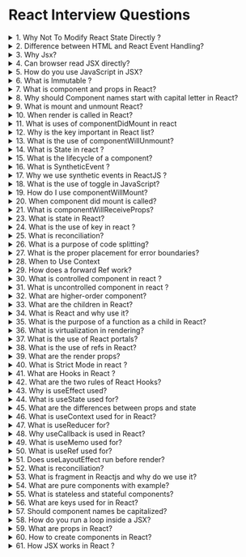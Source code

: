 # React Interview Questions

<details>
<summary>1. Why Not To Modify React State Directly ?</summary>

When we manually modify the state it won't trigger the component to re-render. So it's better to use the setState method.

```jsx
this.setState({
	count: this.state.count + 1,
})
```

```jsx
const [count, setCount] = useState(0)
setCount(count + 1)
```

</details>

<details>
<summary>2. Difference between HTML and React Event Handling?</summary>

There are have some syntactic and differences rules between HTML and React event handling.

**HTML** HTML event handling is done using the attribute or the addEventListener method. It directly works on the DOM (Real) element.

```html
<button onclick="alert('Hello')">Click Me</button>

<script>
	const button = document.querySelector('button')
	button.addEventListener('click', function () {
		alert('Hello')
	})
</script>
```

**React** we use the concept of virtual DOM, so all the events need to specify at the time of creating the component. Here in App.js file, we have defined one component App, which is having a button. We have used “onClick” event and we are providing a method name instead of a string. As in JSX,

```jsx
const App = () => {
	const handleClick = () => {
		alert('Hello')
	}
	return (
		<div>
			<button onClick={handleClick}>Click Me</button>
		</div>
	)
}
```

</details>

<details>
<summary>3. Why Jsx?</summary>

JSX is a JavaScript syntax extension for React. It allows you to write HTML-like syntax in your JavaScript code. React doesn’t require using JSX, but most people find it helpful as a visual aid when working with UI inside the JavaScript code. It also allows React to show more useful error and warning messages.

**JSX in React**

```jsx
import React from 'react'
import ReactDOM from 'react-dom'

const element = <h1>Hello, world!</h1>

ReactDOM.render(element, document.getElementById('root'))
```

</details>

<details>
<summary>4. Can browser read JSX directly?</summary>

No - Browser can't read JSX Because it is not a valid JavaScript syntax. Browser engine can't understand It and it will throw an error. JSX is not intended to implemented by the engine or browser. it is intended to be used by various transpilers and bundlers to convert JSX to JavaScript.

</details>

<details>
<summary>5. How do you use JavaScript in JSX?</summary>

To add Javascript code inside JSX, you need to use the { } syntax. In curly braces, you can write any valid JavaScript code. The code will be executed when the component is rendered.

**Example of Javascript in JSX**

```jsx
const App = () => (
	<div>
		<h1>{2 + 2}</h1>
		<p>This is a paragraph.</p>
	</div>
)
```

The above code will render the following HTML:

```html
<div>
	<h1>4</h1>
	<p>This is a paragraph.</p>
</div>
```

We can also use Javascript expressions inside attributes of JSX elements.

```jsx
const App = () => {
	const source = 'https://facebook.github.io/react/img/logo_og.png'
	return (
		<div>
			<img src={source} />
		</div>
	)
}
```

</details>

<details>
<summary>6. What is Immutable ?</summary>

Immutable is a data structure that cannot be changed. For example, if you change the value of a property, the property is no longer the same. Immutable data structures are often used to prevent bugs from happening. In Immutable, you can't change the value of a property.

**Example of Immutable**

```js
'use strict'
const obj = {
	name: 'John',
	age: 30,
}

const newObj = Object.freeze(obj)
newObj.age = 40
// throws an error Uncaught TypeError: Cannot assign to read only property 'age' of object '#<Object>'
```

</details>

<details>
<summary>7. What is component and props in React?</summary>

Component is a function It accepts props as an argument and returns a React element. Return elements describe the UI how it should look. A component can be uses in other components jsx, or in the root component. In React there are two types of components: Class based and Functional Components.

**Class based Components**
Class based components are the most common type of components. They are the ones that are written in JavaScript ES6 classes.

```js
class MyComponent extends React.Component {
	render() {
		return <h1>Hello World</h1>
	}
}
```

**Functional Components**
Functional components are the ones that are written in JavaScript ES6 functions.

```js
const MyComponent = () => <h1>Hello World</h1>
```

### **Props**

Props are the properties that are passed to a component.

```js
const MyComponent = (props) => <h1>{props.title}</h1>
```

</details>

<details>
<summary>8. Why should Component names start with capital letter in React?</summary>

If you are rendering your component using JSX, the name of that component has to begin with a capital letter otherwise React will throw an error as unrecognized tag. This convention is because only HTML elements and SVG tags can begin with a lowercase letter.

</details>

<details>
<summary>9. What is mount and unmount React?</summary>

The main job of React is to figure out what to render to the screen. React will do this by comparing the current state of the application to the previous state. React does so by `mounting` and `unmounting` components. When a component is mounted, React will render it to the DOM. When a component is unmounted, React will remove it from the DOM.

</details>

<details>
<summary>10. When render is called in React?</summary>

First of all, `render()` is not user callable. It is part of the React component lifecycle. Generally, it gets called by React at various app stages when the React component instantiates for the first time, or when there is a new update to the component state. Render does not take any arguments and returns a JSX.

</details>
<details>
<summary>11. What is uses of componentDidMount in react</summary>

ComponentDidMount is a special method that React calls after the component has been rendered to the DOM. This is a good place to put your setup code.

**Note:** ComponentDidMount is called after the component has been rendered, not before.

```jsx
class MyComponent extends React.Component {
	componentDidMount() {
		// do something
	}
	render() {
		return <div />
	}
}
```

</details>

<details>
<summary>12. Why is the key important in React list?</summary>

The main purpose of keys is to help React differentiate and distinguish elements from each other, increasing its performance when diffing between the virtual and real DOM. To use keys, simply add the prop inside an element such as `<li>` . Unique IDs are the best value to assign to keys.

**Example:**

```jsx
import React from 'react'
import ReactDOM from 'react-dom'

const App = () => {
	const names = ['John', 'Sara', 'Mark']
	return (
		<div>
			<h1>Hello World</h1>
			<ul>
				{names.map((name, index) => (
					<li key={index}>{name}</li>
				))}
			</ul>
		</div>
	)
}
```

</details>

<details>
<summary>13. What is the use of componentWillUnmount?</summary>

This life cycle method is called when a component is unmounted and destroyed. It is a good place to clean up any resources that were allocated during the component's life cycle. Such as timers, event listeners, and network requests or any subscriptions to external data sources.

**Example of componentWillUnmount**

```jsx
class Clock extends React.Component {
	constructor(props) {
		super(props)
		this.state = { date: new Date() }
	}
	componentDidMount() {
		this.timerID = setInterval(() => this.tick(), 1000)
	}
	componentWillUnmount() {
		clearInterval(this.timerID)
	}
	tick() {
		this.setState({
			date: new Date(),
		})
	}
	render() {
		return (
			<div>
				<h1>Hello, world!</h1>
				<h2>It is {this.state.date.toLocaleTimeString()}.</h2>
			</div>
		)
	}
}
```

The above code will render the clock every second. When the component is unmounted, the timer is cleared.

</details>

<details>
<summary>14. What is State in react ?</summary>

React components has a built-in state object. The state object is where you store property values that belongs to the component. When the state object changes, the component re-renders.

</details>

<details>
<summary>15. What is the lifecycle of a component?</summary>

Components are created (mounted on the DOM), grow by updating, and then die (unmount on DOM). This is referred to as a component lifecycle. There are different lifecycle methods that React provides at different phases of a component's life.

</details>

<details>
<summary>16. What is SyntheticEvent ?</summary>

SyntheticEvent , a cross-browser wrapper around the browser's native event. It has the same interface as the browser's native event, including stopPropagation() and preventDefault() , except the events work identically across all browsers.

</details>

<details>
<summary>17. Why we use synthetic events in ReactJS ?</summary>

Different browsers where the same event has different names. Here wrapper does is triggering all the different names for the same event effect. Therefore, whenever we are triggering an event in a ReactJS, we are not actually trying to trigger the real DOM event, instead, we are using the ReactJS custom event type, which is the synthetic event.

The examples of the synthetic events are onClick(), onBlur() and onChange(). These all are not real DOM events but react synthetic events.

</details>

<details>
<summary>18. What is the use of toggle in JavaScript?</summary>

The ontoggle event occurs when the user opens or closes the ` <details>` element. The `<details>` element specifies additional details that the user can view or hide on demand.

</details>

<details>
<summary>19. How do I use componentWillMount?</summary>

In React, the componentWillMount() method is called before the render() method. This is where we can set up any initial state or perform any other operations before the render() method is called.

**Note:** `componentWillMount()` is now deprecated in favor of `componentDidMount()`. Because it could be called multiple times, and maybe memory leaks could occur, So it is recommended to use `componentDidMount()` instead.

**Example:**

```jsx

class App extends React.Component {
  constructor(props) {
    super(props);
    this.state = {
      count: 0
    };
  }
  componentWillMount() {
    this.setState({
      count: this.state.count + 1
    });
  }
  render() {
    return <div>{this.state.count}</div>;
  }
}

export default App;
```

**OUTPUT:**

```html
<div>1</div>
```

</details>

<details>
<summary>20. When component did mount is called?</summary>
React component call the componentDidMount() method calls once after the component has been rendered to the DOM. This is where we can perform DOM-related operations, such as adding event listeners or timers. Because now out DOM is ready, we can start making changes to the DOM.

**Example**

```jsx
class App extends React.Component {
 state: Record<string, any> = {}
 constructor(props: any) {
  super(props)
  this.state = {
   count: 0,
  }
  this.handleClick = this.handleClick.bind(this)
 }

 componentDidMount() {
  console.log('Component Did Mount')
 }
 handleClick() {
  this.setState({
   count: this.state.count + 1,
  })
 }
 render() {
  console.log('Render Method')
  return (
   <div>
    <p>{this.state.count}</p>
    <button onClick={this.handleClick}>Increment</button>
   </div>
  )
 }
}
export default App

// Component Did Mount
// Render Method
// Render Method
// Render Method
// Render Method
// Render Method
// Render Method


```

</details>

<details>
<summary>21. What is componentWillReceiveProps?</summary>
This method is used during the updating phase of the React lifecycle. This function is generally called if the props passed to the component change. It is used to update the state in response with the new received props.

```jsx
class App extends React.Component {
 state: Record<string, any> = {}
 constructor(props: any) {
  super(props)
  this.state = {
   count: 0,
  }
 }
 render() {
  return (
   <>
    <Child currentCount={this.state.count} />
    <button
     onClick={() =>
      this.setState({
       count: this.state.count + 1,
      })
     }>
     Increment
    </button>
   </>
  )
 }
}

```

**Child**

````jsx
 class Child extends Component<{ currentCount: number }> {
 componentWillReceiveProps(nextProps: any): void {
  console.log('componentWillReceiveProps', nextProps)
 }
 render() {
  return <div>Count - {this.props.currentCount}</div>
 }
}```

</details>


<details>
<summary>22. How can we display a list in react ?</summary>

To Render a list in React. we can use the following code:

**Class Based Component**

```jsx
class App extends React.Component {
  state = {
    items: [],
  }
  componentDidMount() {
    this.setState({
      items: [
        { id: 1, text: 'item 1' },
        { id: 2, text: 'item 2' },
        { id: 3, text: 'item 3' },
      ],
    })
  }
  render() {
    return (
      <div>
        <ul>
          {this.state.items.map(item => (
            <li key={item.id}>{item.text}</li>
          ))}
        </ul>
      </div>
    )
  }
}
````

**Functional Component**

```jsx
const App = () => {
  const items = [
    { id: 1, text: 'item 1' },
    { id: 2, text: 'item 2' },
    { id: 3, text: 'item 3' },
  ]
  return (
    <div>
      <ul>
        {items.map(item => (
          <li key={item.id}>{item.text}</li>
        ))}
      </ul>
    </div>
  )
}
```

</details><details>
<summary>23. What is state in React?</summary>

State is a plain JavaScript object that represents the state of a React component. That may change over time as the component updates over the component's lifecycle.

State is the only part of a React component that can change over time.

**Example: State in Class Based Component**

```jsx

class MyComponent extends React.Component {
	constructor(props) {
		super(props)
		this.state = {
			count: 0,
		}
	}
	render() {
		return (
			<div>
				<p>You clicked {this.state.count} times</p>
				<button onClick={() => this.setState({ count: this.state.count + 1 })}>
					Click me
				</button>
			</div>
		)
	}
}
```

**Example: State in Functional Component**

```jsx

const MyComponent = () => {
	const [count, setCount] = React.useState(0)
	return (
		<div>
			<p>You clicked {count} times</p>
			<button onClick={() => setCount(count + 1)}>Click me</button>
		</div>
	)
}
```

</details>

<details>
<summary>24. What is the use of key in react ?</summary>

Keys are used to identify which item in a list has changed. Keys should be unique for each item in a list. The best way to generate a key is to use the item's IDs in the list.

```jsx
const items = [
  { id: 1, text: 'Hello' },
  { id: 2, text: 'World' },
  { id: 3, text: '!' },
];

const listItems = items.map(item => (
  <li key={item.id}>{item.text}</li>
));
```

</details>

<details>
<summary>25. What is reconciliation?</summary>

Reconciliation is the process of comparing two sets of data and determining which items need to be added, removed, or updated to match the new data. This process is known as a diff, and it is often used to determine which DOM nodes need to be updated to reflect the new data. In React, reconciliation is performed automatically by React when the component is re-rendered. This is called reconciliation. The process of reconciling is known as a diff.

</details>
<details>
<summary>26. What is a purpose of code splitting?</summary>

Code Splitting is a technique for splitting large JavaScript files into smaller chunks. When we bundle our application we combine all the code into a single file and the browser initially loads the whole code. This can be a problem if the code is large and the browser has to download it all at once. Her Code splitting allows us to split the code into smaller chunks(file) and load each chunk separately when it is needed.

<details>
<summary>Example</summary>

```jsx
const ChildComponent = React.lazy(() => import('./ChildComponent'))

const App = () => (
	<React.Suspense fallback={<div>Loading...</div>}>
		<ChildComponent />
	</React.Suspense>
)
```

</details>
</details>

<details>
<summary>27. What is the proper placement for error boundaries?</summary>

Error boundaries are React components that catch and display errors that occur in their children. They are useful for displaying error messages to the user. So it's best to place error boundaries at the top of the component tree and catch errors all the way down.

</details>

<details>
<summary>28. When to Use Context</summary>

Context is a way to pass data through the component tree without having to pass props down manually at every level. This can be very useful for keeping data that is shared between components local to the components that need it. For example, a global theme object or a current language.

</details>

<details>
<summary>29. How does a forward Ref work?</summary>

React forwardRef is a method that allows parent components pass down (i.e., “forward”) refs to their children. Using forwardRef in React gives the child component a reference to a DOM element created by its parent component. This then allows the child to read and modify that element anywhere it is being used.

</details>

<details>
<summary>30. What is controlled component in react ?</summary>

Components are those in which form’s data is handled by the component’s state. It takes its current value through props and makes changes through callbacks like onClick,onChange, etc.

**Example**

```js
function App() {
	const [name, setName] = useState('')
	const [showName, setShowName] = useState(false)

	function handleSubmit(e) {
		e.preventDefault()
		setShowName(true)
	}

	return (
		<div className='App'>
			<form>
				<label>Name:</label>
				<input
					name='name'
					value={name}
					onChange={(e) => setName(e.target.value)}
				/>
				<button onClick={handleSubmit} type='submit'>
					Submit
				</button>
			</form>
			{/* Checks the condition if showName is
      true, which will be true only if
      we click on the submit button */}
			{showName === true && <p>You have submitted. Name: {name}</p>}
		</div>
	)
}

```

</details>

<details>
<summary>31. What is uncontrolled component in react ?</summary>

In a controlled component, form data is handled by a React component. The alternative is uncontrolled components, where form data is handled by the DOM itself.

To write an uncontrolled component, instead of writing an event handler for every state update, we can use a `ref` to get form values from the DOM.

</details>

<details>
<summary>32. What are higher-order component?</summary>

A higher-order component (HOC) is an advanced technique in React for reusing component logic. HOCs are not part of the React API, per se. They are a pattern that emerges from React's compositional nature. Concretely, a higher-order component is a function that takes a component and returns a new component.

</details>

<details>
<summary>33. What are the children in React?</summary>

children is a special prop, automatically passed to every component, that can be used to render the content included between the opening and closing tags when invoking a component. These kinds of components are identified by the official documentation as “boxes”.

```jsx
<MyComponent>Hello world!</MyComponent>
```

</details>

<details>
<summary>34. What is React and why use it?</summary>

React is an open-source front-end JavaScript library that is used for building user interfaces, especially for single-page applications. It is used for handling view layer for web and mobile apps. React was created by Jordan Walke, a software engineer working for Facebook. React was first deployed on Facebook's News Feed in 2011 and on Instagram in 2012.

</details>

<details>
<summary>35. What is the purpose of a function as a child in React?</summary>

A Function as child component is a pattern that lets you pass a render function to a component as the children prop so you can change what you can pass as children to a component.

</details>

<details>
<summary>36. What is virtualization in rendering?</summary>

Virtualization is a technique that allows us to render only a subset of the items in a list. This is useful when we have a large list of items that we want to render, but we don't want to render all of them at once. This is especially useful when we have a list of items that are expensive to render, such as images or videos.

</details>

<details>
<summary>37. What is the use of React portals?</summary>

Portals provide a first-class way to render children into a DOM node that exists outside the DOM hierarchy of the parent component. The first argument ( child ) is any renderable React child, such as an element, string, or fragment. The second argument ( container ) is a DOM element.

**Example**

```jsx
const App = () => {
	return ReactDOM.createPortal(
		<h1>Portals Demo</h1>,
		document.querySelector('body')
	)
}
```

</details>

<details>
<summary>38. What is the use of refs in React?</summary>

Refs provide a way to access DOM nodes or React elements created in the render method. Refs are useful when you need to manage focus, select text, or perform animations and working with third-party DOM libraries.

**Example**

```jsx
class CustomTextInput extends React.Component {
	constructor(props) {
		super(props)
		// create a ref to store the textInput DOM element
		this.textInput = React.createRef()
		this.focusTextInput = this.focusTextInput.bind(this)
	}

	focusTextInput() {
		// Explicitly focus the text input using the raw DOM API
		// Note: we're accessing "current" to get the DOM node
		this.textInput.current.focus()
	}

	render() {
		// tell React that we want to associate the <input> ref
		// with the `textInput` that we created in the constructor
		return (
			<div>
				<input type='text' ref={this.textInput} />

				<input
					type='button'
					value='Focus the text input'
					onClick={this.focusTextInput}
				/>
			</div>
		)
	}
}
```

</details>
<details>
<summary>39. What are the render props?</summary>

The term “render prop” refers to a technique for sharing code between React components using a prop whose value is a function. A component with a render prop takes a function that returns a React element and calls it instead of implementing its own render logic.

**Example**

```jsx
const Mouse = (props) => {
	const [mouse, setMouse] = useState({ x: 0, y: 0 })

	const handleMouseMove = (event) => {
		setMouse({
			x: event.clientX,
			y: event.clientY,
		})
	}

	return (
		<div style={{ height: '100%' }} onMouseMove={handleMouseMove}>
			{props.render(mouse)}
		</div>
	)
}

const App = () => {
	return (
		<div>
			<h1>Move the mouse around!</h1>
			<Mouse
				render={(mouse) => (
					<p>
						The current mouse position is ({mouse.x}, {mouse.y})
					</p>
				)}
			/>
		</div>
	)
}
```

</details>

<details>
<summary>40. What is Strict Mode in react ?</summary>

StrictMode is a tool for highlighting potential problems in an application. Like Fragment, StrictMode does not render any visible UI. It activates additional checks and warnings for its descendants.

**Example**

```jsx

function ExampleApplication() {
	return (
		<div>
			<Header />
			<React.StrictMode>
				<div>
					<ProfilePage />
				</div>
			</React.StrictMode>
			<Footer />
		</div>
	)
}
```

</details>

<details>
<summary>41. What are Hooks in React ?</summary>

Hooks are a new addition in React 16.8. They let you use state and other React features without writing a class.

</details>

<details>
<summary>42. What are the two rules of React Hooks?</summary>

Hooks are JavaScript functions, but they impose two additional rules:

- Don't call Hooks inside loops, conditions, or nested functions.
- Only call Hooks from React function components.

</details>

<details>
<summary>43. Why is useEffect used?</summary>

The motivation behind the introduction of useEffect Hook is to eliminate the side-effects of using class-based components. For example, tasks like updating the DOM, fetching data from API end-points, setting up subscriptions or timers, etc can be lead to unwarranted side-effects.

</details>

<details>
<summary>44. What is useState used for?</summary>

useState is a Hook (function) that allows us to have state variables in functional components.

```js
const [count, setCount] = useState(0)
```

useState returns an array with 2 values: the current state and a function to update it.

**Example**

```js
function Example() {
	// Declare a new state variable, which we'll call "count"
	const [count, setCount] = useState(0)
	return (
		<div>
			<p>You clicked {count} times</p>
			<button onClick={() => setCount(count + 1)}>Click me</button>
		</div>
	)
}
```

</details>

<details>
<summary>45. What are the differences between props and state</summary>

Both props and state are plain JavaScript objects. While both of them hold information that influences the output of render, they are different in their functionality with respect to component. Props get passed to the component similar to function parameters whereas state is managed within the component similar to variables declared within a function.

</details>

<details>
<summary>46. What is useContext used for in React?</summary>

Context provides a way to pass data or state through the component tree without having to pass props down manually through each nested component.

**Example**

```js
const ThemeContext = React.createContext('light')

function App() {
	const [theme, setTheme] = useState('light')
	return (
		<ThemeContext.Provider value={{ setTheme, theme }}>
			<Toolbar />
		</ThemeContext.Provider>
	)
}
```

## useContext

```js
function Toolbar() {
	const { theme, setTheme } = useContext(ThemeContext)
	return (
		<div>
			Current theme: {theme}
			<button onClick={() => setTheme('dark')}>Dark</button>
			<button onClick={() => setTheme('light')}>Light</button>
		</div>
	)
}
```

</details>

<details>
<summary>47. What is useReducer for?</summary>

useReducer is usually preferable to useState when you have complex state logic that involves multiple sub-values or when the next state depends on the previous one. useReducer also lets you optimize performance for components that trigger deep updates because you can pass dispatch down instead of callbacks.

**Example**

```js
function reducer(state, action) {
	switch (action.type) {
		case 'reset':
			return init(action.payload)
		case 'increment':
			return { count: state.count + 1 }
		case 'decrement':
			return { count: state.count - 1 }
		default:
			throw new Error()
	}
}

function Counter() {
	const [state, dispatch] = useReducer(reducer, { count: 1 })
	return (
		<>
			Count: {state.count}
			<button
				onClick={() => dispatch({ type: 'reset', payload: initialCount })}>
				Reset
			</button>
			<button onClick={() => dispatch({ type: 'increment' })}>+</button>
			<button onClick={() => dispatch({ type: 'decrement' })}>-</button>
		</>
	)
}
```

</details>

<details>
<summary>48. Why useCallback is used in React?</summary>

The `useCallback` hook is used to memorize the callback function. It is useful when passing callbacks to optimized child components that rely on reference equality to prevent unnecessary renders (e.g. `shouldComponentUpdate`).

**Example**

```js
const Child = React.memo(function Child({ onClick, name }) {
	console.log('Rendering Child', name)
	return (
		<button onClick={onClick} type='button'>
			{name}
		</button>
	)
})

const Parent = () => {
	const [count, setCount] = useState(0)
	const [name, setName] = useState('Mary')

	const handleAlertClick = useCallback(() => {
		setTimeout(() => {
			alert('You clicked on: ' + name)
		}, 3000)
	}, [name])

	return (
		<div>
			<Child name={name} onClick={handleAlertClick} />
			<hr />
			<button onClick={() => setCount((c) => c + 1)}>+ {count}</button>
			<button onClick={() => setName('John')}>Change name</button>
		</div>
	)
}
```

</details>

<details>
<summary>49. What is useMemo used for?</summary>

useMemo will only recompute the memoized value when one of the dependencies has changed. This optimization helps to avoid expensive calculations on every render.

**Example**

```js
const App = () => {
	const [val, setVal] = useState(0)
	const [val2, setVal2] = useState(0)

	const expensive = useMemo(() => {
		let i = 0
		while (i < 1000000000) i++
		return val + val2
	}, [val, val2])

	return (
		<div>
			<input
				type='number'
				value={val}
				onChange={(e) => setVal(parseInt(e.target.value))}
			/>
			<input
				type='number'
				value={val2}
				onChange={(e) => setVal2(parseInt(e.target.value))}
			/>
			<div>{expensive}</div>
		</div>
	)
}
```

The above example will only recompute the expensive value when the val or val2 changes. If you remove the dependency array, the expensive value will be recomputed on every render.

</details>

<details>
<summary>50. What is useRef used for?</summary>

The useRef Hook allows you to persist values between renders. It can be used to store a mutable value that does not cause a re-render when updated. It can be used to access a DOM element directly.

**Example**

```js
function TextInputWithFocusButton() {
	const inputEl = useRef(null)
	const onButtonClick = () => {
		// `current` points to the mounted text input element
		inputEl.current.focus()
	}
	return (
		<>
			<input ref={inputEl} type='text' />
			<button onClick={onButtonClick}>Focus the input</button>
		</>
	)
}
```

</details>

<details>
<summary>51. Does useLayoutEffect run before render?</summary>

The useLayoutEffect hook works synchronously. It runs immediately after React has performed all DOM mutations. It will run after every render but before the screen is updated.

```js
const App = () => {
	const [val, setVal] = useState(0)
	const [val2, setVal2] = useState(0)

	useLayoutEffect(() => {
		console.log('useLayoutEffect')
	})

	return (
		<div>
			<input
				type='number'
				value={val}
				onChange={(e) => setVal(parseInt(e.target.value))}
			/>
			<input
				type='number'
				value={val2}
				onChange={(e) => setVal2(parseInt(e.target.value))}
			/>
		</div>
	)
}
```

</details>

<details>
<summary>52. What is reconciliation?</summary>

When a component's props or state change, React decides whether an actual DOM update is necessary by comparing the newly returned element with the previously rendered one. When they are not equal, React will update the DOM.

</details>

<details>
<summary>53. What is fragment in Reactjs and why do we use it?</summary>

React Fragments allow you to wrap or group multiple elements without adding an extra node to the DOM. This can be useful when rendering multiple child elements/components in a single parent component.

**Example**

```js

function FragmentDemo() {
	return (
		<React.Fragment>
			<h1>Fragment Demo</h1>
			<p>This describes the Fragment Demo component</p>
		</React.Fragment>
	)
}
```

Or

```js

function FragmentDemo() {
	return (
		<>
			<h1>Fragment Demo</h1>
			<p>This describes the Fragment Demo component</p>
		</>
	)
}
```

</details>

<details>
<summary>54. What are pure components with example?</summary>

Pure component, it is only re-rendered when its props change. They are a good way to optimize your application. Pure components are a good way to avoid bugs caused by side-effects. It's doesn't have a life cycle or state.

**Example of a pure component:**

```jsx

const PureComponent = (props) => {
	return (
		<div>
			<h1>{props.title}</h1>
		</div>
	)
}

```

**Example of a component that is not pure:**

```jsx

const Component = (props) => {
	const [count, setCount] = React.useState(0)
	useEffect(() => {
		fetch('https://api.github.com/users/facebook/repos')
			.then((res) => res.json())
			.then((data) => {
				setCount(data.length)
			})
	}, [])

	return (
		<div>
			<h1>{props.title}</h1>
			<h2>{count}</h2>
			<button onClick={() => setCount(count + 1)}>Click me</button>
		</div>
	)
}
```

</details>

<details>
<summary>55. What is stateless and stateful components?</summary>

**Stateless components**

Stateless components are components that do not have state. They are also called functional components. They are just functions that take props as an argument and return a React element. They are also called pure components because they do not have any side effects.

```js
const StatelessComponent = (props) => {
	return <div>{props.name}</div>
}
```

**Stateful components**

Stateful components are components that have state. They are also called class components. They are classes that extend React.Component and have a render method. They are also called impure components because they have side effects. But In React Hooks, we can also use state in functional components.

```js
class StatefulComponent extends React.Component {
	constructor(props) {
		super(props)
		this.state = {
			name: 'John',
		}
	}
	render() {
		return <div>{this.state.name}</div>
	}
}
```

**Hooks in functional components**

```js

function FunctionalComponent() {
	const [name, setName] = useState('John')
	return <div>{name}</div>
}
```

</details>

<details>
<summary>56. What are keys used for in React?</summary>

Keys help React identify which items have changed, are added, or are removed.

</details>

<details>
<summary>57. Should component names be capitalized?</summary>

Yes, React components should start with a capital letter. This convention is to remove collision with HTML tags.

</details>

<details>
<summary>58. How do you run a loop inside a JSX?</summary>

Using the Array map function is a very common way to loop through an Array of elements and create components according to them in React. This is a great way to do a loop which is a pretty efficient and is a tidy way to do your loops in JSX.

Here is an example of how you would do a loop in JSX:

```jsx
const App = () => {
	const names = ['John', 'Paul', 'George', 'Ringo']
	return (
		<div>
			{names.map((name) => (
				<div>{name}</div>
			))}
		</div>
	)
}
```

</details>

<details>
<summary>59. What are props in React?</summary>

Props are arguments passed into a component. They are single or multiple values that are passed into a component similar to how attributes are passed into an HTML element. They are data passed down from a parent component to a child component. It's useful to pass custom data into a component. Manually tiggering a re-render is not necessary.

**Example: Props in Class Based Component**

```jsx

class ChildComponent extends React.Component {
	render() {
		return (
			<div>
				<p>{this.props.name}</p>
				<p>{this.props.age}</p>
			</div>
		)
	}
}

class ParentComponent extends React.Component {
	render() {
		return (
			<div>
				<ChildComponent name='John' age='30' />
				<ChildComponent name='Mary' age='25' />
			</div>
		)
	}
}
```

**Example: Props in Functional Component**

```jsx

const ChildComponent = (props) => {
	return (
		<div>
			<p>{props.name}</p>
			<p>{props.age}</p>
		</div>
	)
}

const ParentComponent = () => {
	return (
		<div>
			<ChildComponent name='John' age='30' />
			<ChildComponent name='Mary' age='25' />
		</div>
	)
}
```

</details>

<details>
<summary>60. How to create components in React?</summary>

There are two ways to create components in React:

    1. Create a component class.
    2. Create a function component.

1. **Create a component class.**
   ES6 class syntax is used to create a component class.

```jsx
class App extends React.Component {
	render() {
		return (
			<div>
				<h1>Hello World</h1>
			</div>
		)
	}
}
```

2. **Create a function component.**
   Function syntax is used to create a function component.

   ```jsx
   const App = () => {
   	return (
   		<div>
   			<h1>Hello World</h1>
   		</div>
   	)
   }
   ```

Both components can be rendered to the screen using ReactDOM.render().

```jsx

ReactDOM.render(<App />, document.getElementById('root'))
```

</details>

<details>
<summary>61. How JSX works in React ?</summary>

JSX is a syntax extension to JavaScript that allows us to write HTML like syntax. It is a subset of JavaScript that allows us to write HTML-like syntax.

**Withouts JSX we would have to write HTML like syntax.**

```jsx
const element = React.createElement(
	'div',
	null,
	React.createElement('h1', null, 'This is a header'),
	React.createElement('p', null, 'This is a paragraph')
)
```

**With JSX we can write HTML like syntax.**

```jsx
const element = (
	<div>
		<h1>This is a header</h1>
		<p>This is a paragraph</p>
	</div>
)
```

JSX uses babel to transpile HTML like syntax to JavaScript. Babel is a compiler that transpiles JavaScript code to JavaScript.

</details>
